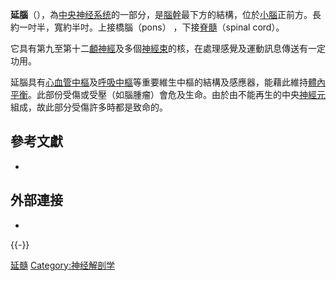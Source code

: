 {{NoteTA|G1=Lifesciences}}
{{medical}}
{{Infobox brain
| Name            = 延腦
| Latin           = Medulla oblongata, myelencephalon
| Image           = Illu pituitary pineal glands zh.jpg
| Caption         = 延腦標記在左下方
| Image2          = Gray694 zh.png
| Caption2        = 延腦在橄榄体中部的剖面图
| Width           = 250
| IsPartOf        = [[腦幹|腦幹]]
| Components      = 
| Artery          =
| Vein            =
<!--
| GraySubject     = 187
| GrayPage        = 767
| BrainInfoType   = hier
| BrainInfoNumber = 695
| MeshName        = Medulla+Oblongata
| MeshNumber      = A08.186.211.132.810.406
| DorlandsPre     = m_06
| DorlandsSuf     = 12519731
-->
}}
'''延腦'''（{{lang-en|medulla oblongata}}），為[[中央神经系统|中央神经系统]]的一部分，是[[腦幹|腦幹]]最下方的結構，位於[[小腦|小腦]]正前方。長約一吋半，寬約半吋。上接橋腦（pons） ，下接[[脊髓|脊髓]]（spinal cord）。

它具有第九至第十二[[脑神经|顱神經]]及多個[[神經束|神經束]]的核，在處理感覺及運動訊息傳送有一定功用。

延腦具有[[心血管中枢|心血管中樞]]及[[呼吸中樞|呼吸中樞]]等重要維生中樞的結構及感應器，能藉此維持[[體內平衡|體內平衡]]。此部份受傷或受壓（如腦腫瘤）會危及生命。由於由不能再生的中央[[神經元|神經元]]組成，故此部分受傷許多時都是致命的。

==參考文獻==
{{Gray's}}
{{refbegin}}
*{{cite book | title = Being and Perceiving | author = Haycock DE | publisher = Manupod Press | year = 2011 | isbn = 978-0-9569621-0-2 | url = https://books.google.com/books?id=fXFeQb1z6bsC |ref=refHaycockDE}}
{{refend}}

==外部連接==
{{Commons category}}
* {{BrainMaps|medulla}}

{{-}}
{{人體系統與器官|state=collapsed}}
{{神经系统}}
{{后脑}}
{{Anatomy-stub}}

[[Category:延髓|]]
[[Category:神经解剖学|Category:神经解剖学]]